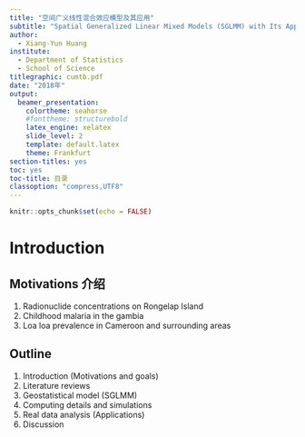 ```yaml
---
title: "空间广义线性混合效应模型及其应用"
subtitle: "Spatial Generalized Linear Mixed Models (SGLMM) with Its Applications"
author:
  - Xiang-Yun Huang 
institute: 
  - Department of Statistics 
  - School of Science
titlegraphic: cumtb.pdf
date: "2018年"
output: 
  beamer_presentation: 
    colortheme: seahorse
    #fonttheme: structurebold
    latex_engine: xelatex
    slide_level: 2
    template: default.latex
    theme: Frankfurt
section-titles: yes
toc: yes
toc-title: 目录
classoption: "compress,UTF8"
---
```


```r
knitr::opts_chunk$set(echo = FALSE)
```

# Introduction

## Motivations 介绍

1. Radionuclide concentrations on Rongelap Island
2. Childhood malaria in the gambia
3. Loa loa prevalence in Cameroon and surrounding areas


## Outline

1. Introduction (Motivations and goals)
1. Literature reviews  
1. Geostatistical model (SGLMM)
1. Computing details and simulations
1. Real data analysis (Applications)
1. Discussion


